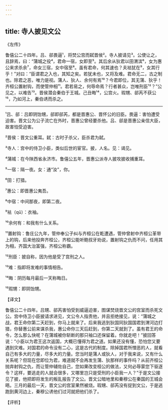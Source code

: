 ```yaml
---
---
---
```

title: 寺人披见文公
---




《左传》

鲁僖公二十四年。吕、郤畏逼¹，将焚公宫而弑晋侯²。寺人披请见³。公使让之，且辞焉，曰：“蒲城之役⁴，君命一宿，女即至⁵。其后余从狄君以田渭滨⁶，女为惠公来求杀余⁷，命女三宿，女中宿至⁸。虽有君命，何其速也？夫袪犹在⁹，女其行乎！”对曰：“臣谓君之入也，其知之矣。若犹未也，又将及难。君命无二，古之制也。除君之恶，唯力是视。蒲人、狄人、余何有焉¹⁰？今君即位，其无蒲、狄乎！齐桓公置射钩，而使管仲相¹¹。君若易之，何辱命焉？行者甚众，岂唯刑臣¹²？”公见之，以难告¹³。晋侯潜会秦伯于王城。己丑晦¹⁴，公宫火。瑕甥、郤芮不获公¹⁵，乃如河上，秦伯诱而杀之。



***



¹吕、郤：吕即阴饴甥，郤即郤芮，都是晋惠公、晋怀公的旧臣。畏逼：害怕遭受迫害。晋文公为公子流亡在外时，晋惠公曾经要杀他。吕、郤是晋惠公亲信大臣，故害怕受迫害。

²晋侯：晋文公重耳。弑：古时子杀父，臣杀君为弑。

³寺人：宫中的侍卫小臣，类似后世的宦官。披，人名。见：谒见。

⁴蒲城：在今陕西省永济市。鲁僖公五年，晋惠公派寺人披攻披收捕重耳。

⁵一宿：隔一夜。女：通“汝”，你。

⁶田：打猎。

⁷惠公：即晋惠公夷吾。

⁸中宿：中间那夜，即第二夜。

⁹袪（qū）：衣袖。

¹⁰余何有：和我有什么关系。

¹¹置射钩：鲁庄公九年，管仲奉公子纠与齐桓公在乾遭遇，管仲曾射中齐桓公革带上的钩，后来他投奔齐桓公，齐桓公能听鲍叔牙劝说，置射钩之仇而不问，任用其为相，齐国大治富强，齐桓公称霸。

¹²刑臣：披自称，因为他是受了宫刑之人。

¹³难：指即将发难的事情相告。

¹⁴晦：阴历每月最后一天称晦日。

¹⁵瑕甥：即阴饴甥。

【译文】

鲁僖公二十四年。吕甥、郤芮害怕受到威逼迫害，图谋焚烧晋文公的宫室而杀死文公。宫中侍卫小臣披请求进见，文公令人指责他，并且拒绝接见，说：“蒲城之战，君王命你第二天赶到，你马上就来了。后来我逃到狄国同狄国国君到渭河边打猎，你替惠公前来谋杀我，惠公命你三天后赶到，你第二天就到了。虽有君王的命令，怎么那么快呢？在蒲城被你斩断的那只袖口还保留着。你就走吧！”披回答说：“小臣以为君王这次返国，大概已懂得为君之道。如果还没有懂，恐怕您又要遇到灾难。对国君的命令没有二心，这是古代的制度。除掉国君所憎恶的人，就看自己有多大的力量，尽多大的力量。您当时是蒲人或狄人，对于我来说，又有什么关系呢？但现在您即位为君，难道就不会再发生蒲、狄那样的事件吗？从前齐桓公抛弃射钩之仇，而让管仲辅佐自己，您如果改变桓公的做法，又何必辱蒙您下驱逐令？这样，要逃走的人就会很多，又哪里岂只是受刑的小臣我一人？”于是文公接见了披，他把即将发生的叛乱报告了文公。晋文公暗地里和秦穆公在秦国的王城会晤。三月的最后一天，晋文公的宫室果然被烧。瑕甥、郤芮没有捉到文公，于是逃跑到黄河边上，秦穆公诱他们过河就把他们杀了。

【评析】